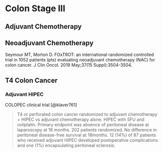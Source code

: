 # Colon Stage III

## Adjuvant Chemotherapy

## Neoadjuvant Chemotherapy

Seymour MT, Morton D. FOxTROT: an international randomized controlled trial in 1052 patients (pts) evaluating neoadjuvant chemotherapy (NAC) for colon cancer. J Clin Oncol. 2019 May;37(15 Suppl):3504-3504.

## T4 Colon Cancer

### Adjuvant HIPEC

COLOPEC clinical trial [@klaver761]

> T4 or perforated colon cancer randomized to adjuvant chemotherapy + HIPEC vs adjuvant chemotherapy alone. HIPEC with 5FU and oxliplatin. Primary endpoint was absence of peritoneal disease at laparoscopy at 18 months. 202 patients randomized. No difference in peritoneal disease-free survival at 18months. 12 (14%) of 87 patients who received adjuvant HIPEC developed postoperative complications and one (1%) encapsulating peritoneal sclerosis.
